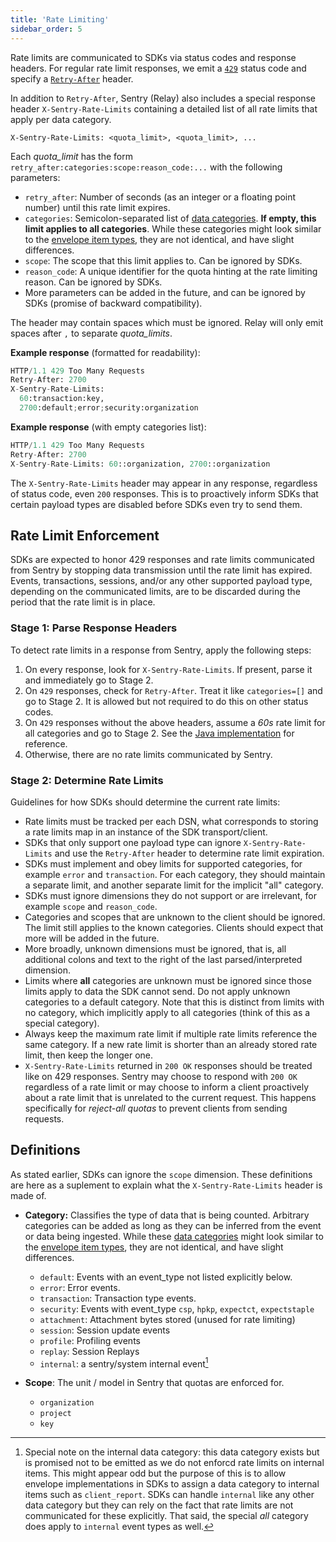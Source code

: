 ```yaml
---
title: 'Rate Limiting'
sidebar_order: 5
---
```


Rate limits are communicated to SDKs via status codes and response headers. For regular rate limit responses, we emit a [`429`](https://developer.mozilla.org/en-US/docs/Web/HTTP/Status/429) status code and specify a [`Retry-After`](https://developer.mozilla.org/en-US/docs/Web/HTTP/Headers/Retry-After) header.

In addition to `Retry-After`, Sentry (Relay) also includes a special response header `X-Sentry-Rate-Limits` containing a detailed list of all rate limits that apply per data category.

```
X-Sentry-Rate-Limits: <quota_limit>, <quota_limit>, ...
```

Each *quota_limit* has the form `retry_after:categories:scope:reason_code:...` with the following parameters:

- `retry_after`: Number of seconds (as an integer or a floating point number) until this rate limit expires.
- `categories`: Semicolon-separated list of [data categories](https://github.com/getsentry/relay/blob/master/relay-common/src/constants.rs#L97-L115). **If empty, this limit applies to all categories**. 
    While these categories might look similar to the [envelope item types](/sdk/envelopes/#data-model), they are not identical, and have slight differences.
- `scope`: The scope that this limit applies to. Can be ignored by SDKs.
- `reason_code`: A unique identifier for the quota hinting at the rate limiting reason. Can be ignored by SDKs.
- More parameters can be added in the future, and can be ignored by SDKs (promise of backward compatibility).

The header may contain spaces which must be ignored. Relay will only emit spaces after `,` to separate *quota_limits*.

**Example response** (formatted for readability):

```python
HTTP/1.1 429 Too Many Requests
Retry-After: 2700
X-Sentry-Rate-Limits:
  60:transaction:key,
  2700:default;error;security:organization
```

**Example response** (with empty categories list):

```python
HTTP/1.1 429 Too Many Requests
Retry-After: 2700
X-Sentry-Rate-Limits: 60::organization, 2700::organization
```

The `X-Sentry-Rate-Limits` header may appear in any response, regardless of status code, even `200` responses. This is to proactively inform SDKs that certain payload types are disabled before SDKs even try to send them.

## Rate Limit Enforcement

SDKs are expected to honor 429 responses and rate limits communicated from Sentry by stopping data transmission until the rate limit has expired. Events, transactions, sessions, and/or any other supported payload type, depending on the communicated limits, are to be discarded during the period that the rate limit is in place.

### Stage 1: Parse Response Headers

To detect rate limits in a response from Sentry, apply the following steps:

1. On every response, look for `X-Sentry-Rate-Limits`. If present, parse it and immediately go to Stage 2.
2. On `429` responses, check for `Retry-After`. Treat it like `categories=[]` and go to Stage 2. It is allowed but not required to do this on other status codes.
3. On `429` responses without the above headers, assume a _60s_ rate limit for all categories and go to Stage 2. See the [Java implementation](https://github.com/getsentry/sentry-java/blob/b182c6e4353dacd145a529298aa6f1ee41928d9f/sentry/src/main/java/io/sentry/transport/RateLimiter.java#L261-L270) for reference.
4. Otherwise, there are no rate limits communicated by Sentry.

### Stage 2: Determine Rate Limits

Guidelines for how SDKs should determine the current rate limits:

- Rate limits must be tracked per each DSN, what corresponds to storing a rate limits map in an instance of the SDK transport/client.
- SDKs that only support one payload type can ignore `X-Sentry-Rate-Limits` and use the `Retry-After` header to determine rate limit expiration.
- SDKs must implement and obey limits for supported categories, for example `error` and `transaction`. For each category, they should maintain a separate limit, and another separate limit for the implicit "all" category.
- SDKs must ignore dimensions they do not support or are irrelevant, for example `scope` and `reason_code`.
- Categories and scopes that are unknown to the client should be ignored. The limit still applies to the known categories. Clients should expect that more will be added in the future.
- More broadly, unknown dimensions must be ignored, that is, all additional colons and text to the right of the last parsed/interpreted dimension.
- Limits where **all** categories are unknown must be ignored since those limits apply to data the SDK cannot send. Do not apply unknown categories to a default category. Note that this is distinct from limits with no category, which implicitly apply to all categories (think of this as a special category).
- Always keep the maximum rate limit if multiple rate limits reference the same category. If a new rate limit is shorter than an already stored rate limit, then keep the longer one.
- `X-Sentry-Rate-Limits` returned in `200 OK` responses should be treated like on 429 responses. Sentry may choose to respond with `200 OK` regardless of a rate limit or may choose to inform a client proactively about a rate limit that is unrelated to the current request. This happens specifically for *reject-all quotas* to prevent clients from sending requests.

## Definitions

As stated earlier, SDKs can ignore the `scope` dimension. These definitions are here as a suplement to explain what the `X-Sentry-Rate-Limits` header is made of.

- **Category:** Classifies the type of data that is being counted. Arbitrary categories can be added as long as they can be inferred from the event or data being ingested. 
While these [data categories](https://github.com/getsentry/relay/blob/master/relay-common/src/constants.rs#L97-L115) might look similar to the [envelope item types](/sdk/envelopes/#data-model), they are not identical, and have slight differences.
  - `default`: Events with an event_type not listed explicitly below.
  - `error`: Error events.
  - `transaction`: Transaction type events.
  - `security`: Events with event_type `csp`, `hpkp`, `expectct`, `expectstaple`
  - `attachment`: Attachment bytes stored (unused for rate limiting)
  - `session`: Session update events
  - `profile`: Profiling events
  - `replay`: Session Replays
  - `internal`: a sentry/system internal event[^internal]


- **Scope**: The unit / model in Sentry that quotas are enforced for.
  - `organization`
  - `project`
  - `key`

[^internal]: Special note on the internal data category: this data category exists but is promised not to be emitted as we do not enforcd
rate limits on internal items.  This might appear odd but the purpose of this is to allow envelope implementations in SDKs to
assign a data category to internal items such as `client_report`.  SDKs can handle `internal` like any other data category but
they can rely on the fact that rate limits are not communicated for these explicitly.  That said, the special _all_ category
does apply to `internal` event types as well.
